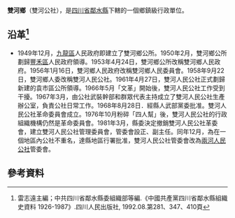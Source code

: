 '''雙河鄉'''（雙河公社），是[[四川省|四川省]][[鄰水縣|鄰水縣]]下轄的一個鄉鎮級行政單位。

== 沿革<ref>雷志遠主編；中共四川省鄰水縣委組織部等編.《中國共產黨四川省鄰水縣組織史資料 1926-1987》.四川人民出版社, 1992.08.第281、347、410頁</ref>==
* 1949年12月，[[九龍區_(鄰水縣)|九龍區]]人民政府即建立了雙河鄉公所。1950年2月，雙河鄉公所劃歸[[豐禾區|豐禾區]]人民政府領導。1953年4月24日，雙河鄉公所改稱雙河鄉人民政府。1956年1月16日，雙河鄉人民政府改稱雙河鄉人民委員會。1958年9月22日，雙河鄉人委改稱雙河人民公社。1961年4月27日，雙河人民公社正式劃歸新建的袁市區公所領導。1966年5月「文革」開始後，雙河人民公社工作受到干擾。1967年3月，由公社武裝幹部和群眾代表主持成立了雙河人民公社生產辦公室，負責公社日常工作。1968年8月28日．經縣人武部黨委批准。雙河人民公社革命委員會成立。1976年10月粉碎「四人幫」後，雙河人民公社的行政組織機構仍然是革命委員會。1981年3月，縣委決定撤銷雙河人民公社革委會，建立雙河人民公社管理委員會，管委會設正、副主任。同年12月，為在一個地區內公社不重名，達縣地區行署批准，雙河人民公社管委會改為[[兩河鄉_(鄰水縣)|兩河人民公社]]管委會。

== 參考資料 ==
{{reflist}}
{{行政區劃小作品}}
{{鄰水縣行政區劃（1949年12月21日至1950年2月）}}
{{鄰水縣行政區劃（1950年2月至1951年6月9日）}}
{{鄰水縣行政區劃（1951年6月9日至1952年7月17日）}}
{{鄰水縣行政區劃（1952年7月17日至1953年4月24日）}}
{{鄰水縣行政區劃（1953年4月24日至1953年9月4日）}}
{{鄰水縣行政區劃（1953年9月4日至1955年3月5日）}}
{{鄰水縣行政區劃（1955年3月5日至1956年1月24日）}}
{{鄰水縣行政區劃（1956年1月24日至1963年5月25日）}}
{{鄰水縣行政區劃（1963年5月25日至1993年12月31日）}}
{{鄰水縣行政區劃}}